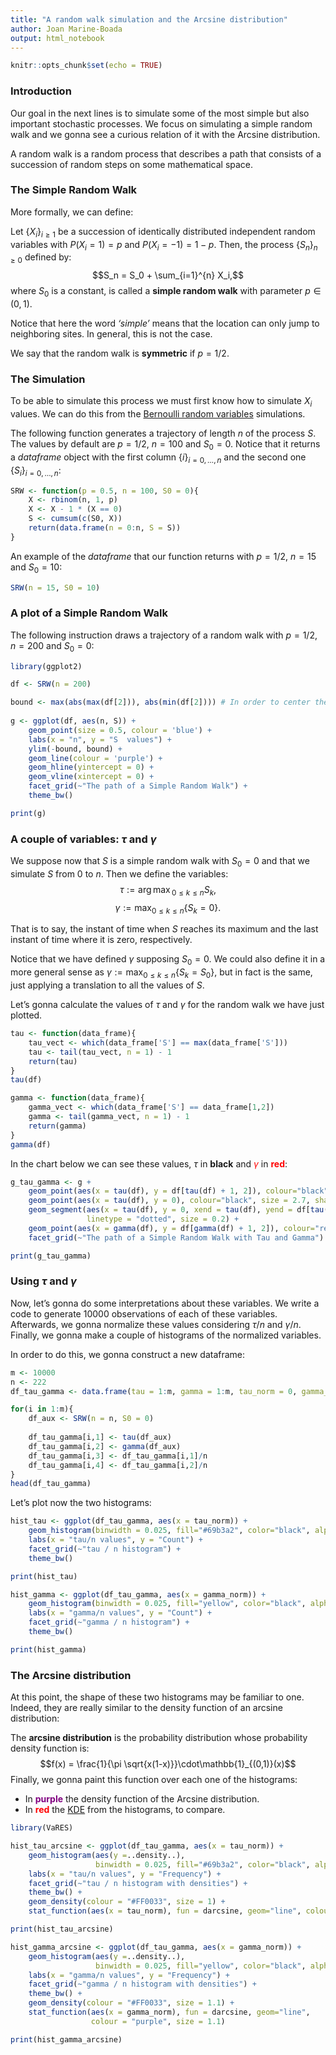 ```yaml
---
title: "A random walk simulation and the Arcsine distribution"
author: Joan Marine-Boada
output: html_notebook
---
```


```r
knitr::opts_chunk$set(echo = TRUE)
```

### Introduction

Our goal in the next lines is to simulate some of the most simple but also important stochastic processes. We focus on simulating a simple random walk and we gonna see a curious relation of it with the Arcsine distribution.

A random walk is a random process that describes a path that consists of a succession of random steps on some mathematical space.

### The Simple Random Walk

More formally, we can define:

Let $\{X_i\}_{i \ge 1}$ be a succession of identically distributed independent random variables with $P(X_i = 1) = p$ and $P(X_i = -1) = 1-p$. Then, the process $\{S_n\}_{n \ge 0}$ defined by:
$$S_n = S_0 + \sum_{i=1}^{n} X_i,$$
where $S_0$ is a constant, is called a **simple random walk** with parameter $p \in (0,1)$.

Notice that here the word *'simple'* means that the location can only jump to neighboring sites. In general, this is not the case.

We say that the random walk is **symmetric** if $p = 1/2$.

### The Simulation

To be able to simulate this process we must first know how to simulate $X_i$ values. We can do this from the [Bernoulli random variables](https://en.wikipedia.org/wiki/Bernoulli_distribution) simulations.

The following function generates a trajectory of length $n$ of the process $S$.
The values by default are $p = 1/2$,  $n = 100$ and $S_0 = 0$. Notice that it returns a *dataframe* object with the first column $\{i\}_{i=0,\dots,n}$ and the second one $\{S_i\}_{i=0,\dots,n}$:


```r
SRW <- function(p = 0.5, n = 100, S0 = 0){
    X <- rbinom(n, 1, p)
    X <- X - 1 * (X == 0)
    S <- cumsum(c(S0, X))
    return(data.frame(n = 0:n, S = S))
}
```


An example of the *dataframe* that our function returns with $p = 1/2$, $n = 15$ and $S_0 = 10$:


```r
SRW(n = 15, S0 = 10)
```


### A plot of a Simple Random Walk


The following instruction draws a trajectory of a random walk with $p = 1/2$, $n = 200$ and $S_0 = 0$:


```r
library(ggplot2)

df <- SRW(n = 200)

bound <- max(abs(max(df[2])), abs(min(df[2]))) # In order to center the drawing
    
g <- ggplot(df, aes(n, S)) +
    geom_point(size = 0.5, colour = 'blue') +
    labs(x = "n", y = "S  values") +
    ylim(-bound, bound) +
    geom_line(colour = 'purple') +
    geom_hline(yintercept = 0) +
    geom_vline(xintercept = 0) +
    facet_grid(~"The path of a Simple Random Walk") +
    theme_bw()

print(g)
```

### A couple of variables: $\tau$ and $\gamma$

We suppose now that $S$ is a simple random walk with $S_0 = 0$ and that we simulate $S$ from $0$ to $n$. Then we define the variables:
$$\tau := {\arg \max}_{0 \le k \le n}S_k,$$
$$\gamma := \max_{0 \le k \le n}\{S_k = 0\}.$$

That is to say, the instant of time when $S$ reaches its maximum and the last instant of time where it is zero, respectively.

Notice that we have defined $\gamma$ supposing $S_0 = 0$. We could also define it in a more general sense as $\gamma := \max_{0 \le k \le n}\{S_k = S_0\}$, but in fact is the same, just applying a translation to all the values of $S$.

Let's gonna calculate the values of $\tau$ and $\gamma$ for the random walk we have just plotted.

```r
tau <- function(data_frame){
    tau_vect <- which(data_frame['S'] == max(data_frame['S']))
    tau <- tail(tau_vect, n = 1) - 1
    return(tau)
}
tau(df)
```

```r
gamma <- function(data_frame){
    gamma_vect <- which(data_frame['S'] == data_frame[1,2])
    gamma <- tail(gamma_vect, n = 1) - 1
    return(gamma)
}
gamma(df)
```

In the chart below we can see these values, $\tau$ in **black** and <span style="color:red">$\gamma$</span> in <span style="color:red">**red**</span>: 

```r
g_tau_gamma <- g +
    geom_point(aes(x = tau(df), y = df[tau(df) + 1, 2]), colour="black", size = 2.7) +
    geom_point(aes(x = tau(df), y = 0), colour="black", size = 2.7, shape = 4) +
    geom_segment(aes(x = tau(df), y = 0, xend = tau(df), yend = df[tau(df) + 1, 2]),
                 linetype = "dotted", size = 0.2) +
    geom_point(aes(x = gamma(df), y = df[gamma(df) + 1, 2]), colour="red", size = 2.7) +
    facet_grid(~"The path of a Simple Random Walk with Tau and Gamma")

print(g_tau_gamma)
```


### Using $\tau$ and $\gamma$

Now, let's gonna do some interpretations about these variables. We write a code to generate 10000 observations of each of these variables. Afterwards, we gonna normalize these values considering $\tau / n$ and $\gamma / n$. Finally, we gonna make a couple of histograms of the normalized variables.

In order to do this, we gonna construct a new dataframe: 

```r
m <- 10000
n <- 222
df_tau_gamma <- data.frame(tau = 1:m, gamma = 1:m, tau_norm = 0, gamma_norm = 0)

for(i in 1:m){
    df_aux <- SRW(n = n, S0 = 0)
    
    df_tau_gamma[i,1] <- tau(df_aux)
    df_tau_gamma[i,2] <- gamma(df_aux)
    df_tau_gamma[i,3] <- df_tau_gamma[i,1]/n
    df_tau_gamma[i,4] <- df_tau_gamma[i,2]/n
}
head(df_tau_gamma)
```

Let's plot now the two histograms:

```r
hist_tau <- ggplot(df_tau_gamma, aes(x = tau_norm)) + 
    geom_histogram(binwidth = 0.025, fill="#69b3a2", color="black", alpha=0.8) +
    labs(x = "tau/n values", y = "Count") +
    facet_grid(~"tau / n histogram") +
    theme_bw()

print(hist_tau)
```

```r
hist_gamma <- ggplot(df_tau_gamma, aes(x = gamma_norm)) + 
    geom_histogram(binwidth = 0.025, fill="yellow", color="black", alpha=0.8) +
    labs(x = "gamma/n values", y = "Count") +
    facet_grid(~"gamma / n histogram") +
    theme_bw()

print(hist_gamma)
```

### The Arcsine distribution

At this point, the shape of these two histograms may be familiar to one. Indeed, they are really similar to the density function of an arcsine distribution:

The **arcsine distribution** is the probability distribution whose probability density function is:
$$f(x) = \frac{1}{\pi \sqrt{x(1-x)}}\cdot\mathbb{1}_{(0,1)}(x)$$
Finally, we gonna paint this function over each one of the histograms:

- In <span style="color:purple">**purple**</span> the density function of the Arcsine distribution.
- In <span style="color:red">**red**</span> the [KDE](https://en.wikipedia.org/wiki/Kernel_density_estimation) from the histograms, to compare.

```r
library(VaRES)

hist_tau_arcsine <- ggplot(df_tau_gamma, aes(x = tau_norm)) + 
    geom_histogram(aes(y =..density..),
                   binwidth = 0.025, fill="#69b3a2", color="black", alpha=0.8) +
    labs(x = "tau/n values", y = "Frequency") +
    facet_grid(~"tau / n histogram with densities") +
    theme_bw() +
    geom_density(colour = "#FF0033", size = 1) +
    stat_function(aes(x = tau_norm), fun = darcsine, geom="line", colour = "purple", size = 1)

print(hist_tau_arcsine)
```
```r
hist_gamma_arcsine <- ggplot(df_tau_gamma, aes(x = gamma_norm)) + 
    geom_histogram(aes(y =..density..),
                   binwidth = 0.025, fill="yellow", color="black", alpha=0.8) +
    labs(x = "gamma/n values", y = "Frequency") +
    facet_grid(~"gamma / n histogram with densities") +
    theme_bw() +
    geom_density(colour = "#FF0033", size = 1.1) +
    stat_function(aes(x = gamma_norm), fun = darcsine, geom="line",
                  colour = "purple", size = 1.1)

print(hist_gamma_arcsine)
```
